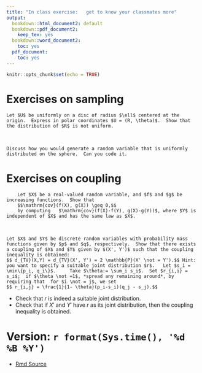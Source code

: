 ```yaml
---
title: "In class exercise:   get to know your classmates more"
output:
  bookdown::html_document2: default
  bookdown::pdf_document2:
    keep_tex: yes
  bookdown::word_document2:
    toc: yes
  pdf_document:
    toc: yes
---
```



```r
knitr::opts_chunk$set(echo = TRUE)
```

#  Exercises on sampling

```exercise
Let $U$ be uniformly on a disc of radius $\ell$ centered at the origin.  Express in polar coordinates $U = (R, \theta)$.  Show that the distribution of $R$ is not uniform.
```

<br>


```exercise
Discuss how you would generate a random variable that is uniformly distributed on the sphere.  Can you code it.
```


# Exercises on coupling

```exercise
  	Let $X$ be a real-valued random variable, and $f$ and $g$ be increasing functions.  Show that 
  	$$\mathrm{cov}(f(X), g(X)) \geq 0,$$
  	by computing   $\mathrm{cov}(f(X)-f(Y), g(X)-g(Y))$, where $Y$ is independent of $X$ and has the same law as $X$.
```

<br>

```exercise
Let $X$ and $Y$ be discrete random variables with probability mass functions given by $p$ and $q$, respectively.  Show that there exists a coupling of $X$ and $Y$ given by $(X', Y')$ such that the coupling inequality is obtained:
$$ d_{TV}(X,Y) = d_{TV}(X', Y') = 2 \mathbb{P}(X' \not = Y').$$ Hint: you want to specify a suitable joint distribution $r$.   Let $s_i = \min\{p_i, q_i\}$.     Take $\theta:= \sum_i s_i$.  Set $r_{i,i} = s_i$;  if $\theta \not =1$, *spread any remaining around*, by requiring that  for $i \not = j$, we set 
$$ r_{i,j} = \frac{1}{1- \theta}(p_i-s_i)(q_j - s_j).$$
```

*  Check that $r$ is indeed a suitable joint distribution.  
*  Check that if $X'$ and $Y'$ have $r$ as its joint distribution, then the coupling inequality is obtained.


#   Version: `r format(Sys.time(), '%d %B %Y')`
  * [Rmd Source](https://tsoo-math.github.io/ucl/class6.Rmd)
<br>
<br>
<br>
